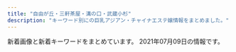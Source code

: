 ```yaml
---
title: "自由が丘・三軒茶屋・溝の口・武蔵小杉"
description: "キーワード別にの巨乳アジアン・チャイナエステ嬢情報をまとめました。"
---
```


新着画像と新着キーワードをまとめています。
2021年07月09日の情報です。

<DmmAffiliateIns />
<KeywordTable
  shops={
    [
    {
        "name": "Clair \uff5e\u30af\u30ec\u30fc\u30eb\uff5e",
        "img_links": [
            "http://clair.work/images/recruit/point_03.png",
            "http://clair.work/images/recruit/nagare_01.jpg",
            "http://clair.work/images/recruit/point_05.png",
            "http://clair.work/staff/yua1.jpg",
            "http://clair.work/images/recruit/nagare_05.png",
            "http://clair.work/images/recruit/point_04.png",
            "http://clair.work/images/mainvisual_02_s.jpg",
            "http://clair.work/images/recruit/nagare_07.png",
            "http://clair.work/staff/humi2.jpg",
            "http://clair.work/images/mainvisual_01_s.jpg",
            "http://clair.work/images/head_interior.jpg",
            "http://clair.work/images/icon_ranking_05.png",
            "http://clair.work/images/recruit/point_08.png",
            "http://clair.work/staff/ayaka1.jpg",
            "http://clair.work/images/icon_ranking_02.png",
            "http://clair.work/staff/humi1.jpg",
            "http://clair.work/images/recruit/req_03.jpg",
            "http://clair.work/images/icon_new.png",
            "http://clair.work/images/icon_ranking_01.png",
            "http://clair.work/images/recruit/nagare_06.png",
            "http://clair.work/images/no_image.jpg",
            "http://clair.work/images/sw_home.png",
            "http://clair.work/images/recruit/point_07.png",
            "http://clair.work/images/recruit/nagare_02.jpg",
            "http://clair.work/images/recruit/message_03.png",
            "http://clair.work/images/recruit/sp_mainvisual.jpg",
            "http://clair.work/images/mainvisual_02.jpg",
            "http://clair.work/images/recruit/nagare_03.jpg",
            "http://clair.work/staff/mayu1.jpg",
            "http://clair.work/images/head_therapist.jpg",
            "http://clair.work/images/recruit/point_06.png",
            "http://clair.work/images/recruit/point_09.png",
            "http://clair.work/images/icon_ranking_03.png",
            "http://clair.work/images/mainvisual_01.jpg",
            "http://clair.work/images/trigger.jpg",
            "http://clair.work/images/sw_tel.png",
            "http://clair.work/images/icon_ranking_04.png",
            "http://clair.work/staff/kasumi1.jpg"
        ],
        "station": "\u5b66\u82b8\u5927\u5b66\u99c5\u897f\u53e3",
        "url": "http://clair.work/",
        "keywords": {
            "E": 2,
            "C": 4,
            "D": 4
        }
    },
    {
        "url": "http://ms-shinraku.com/",
        "name": "\u5fc3\u697d",
        "keywords": {
            "C": 2
        },
        "img_links": [
            "http://ms-shinraku.com/staff/momoka/01.jpg",
            "http://ms-shinraku.com/i/files/homeimg.jpg",
            "http://ms-shinraku.com/img/foot.png",
            "http://ms-shinraku.com/img/ttl_staff.png",
            "http://ms-shinraku.com/staff/yuki/01.jpg",
            "http://ms-shinraku.com/pic/topimg2.jpg",
            "http://ms-shinraku.com/pic/topimg1.jpg",
            "http://ms-shinraku.com/staff/mari/01.jpg",
            "http://ms-shinraku.com/pic/head.jpg",
            "http://ms-shinraku.com/staff/ran/01.jpg",
            "http://ms-shinraku.com/staff/kanako/01.jpg",
            "http://ms-shinraku.com/staff/ayumi/01.jpg"
        ],
        "station": "\u5b66\u82b8\u5927\u5b66\u99c5\u6771\u53e3"
    },
    {
        "name": "\u5922\u306e\u604b",
        "keywords": {},
        "station": "\u99d2\u6ca2\u5927\u5b66\u99c5\u99d2\u6ca2\u516c\u5712\u53e3",
        "url": "http://dreamlove.jpest.site/",
        "img_links": [
            "http://dreamlove.jpest.site/uploads/sites/8/2021/07/staff.jpg",
            "http://dreamlove.jpest.site/uploads/sites/8/2021/07/r2.jpg",
            "http://dreamlove.jpest.site/uploads/sites/8/2021/07/003.jpg",
            "http://dreamlove.jpest.site/uploads/sites/8/2021/07/001.jpg",
            "http://dreamlove.jpest.site/uploads/sites/8/2021/07/r1.jpg",
            "http://dreamlove.jpest.site/uploads/sites/8/2021/07/r4.jpg",
            "http://dreamlove.jpest.site/uploads/sites/8/2021/07/top.jpg",
            "http://dreamlove.jpest.site/uploads/sites/8/2021/07/004.jpg",
            "http://dreamlove.jpest.site/uploads/sites/8/2021/07/headers.jpg",
            "http://dreamlove.jpest.site/uploads/sites/8/2021/07/news.jpg",
            "http://dreamlove.jpest.site/uploads/sites/8/2021/07/002.jpg",
            "http://dreamlove.jpest.site/uploads/sites/8/2021/07/r3.jpg"
        ]
    },
    {
        "station": "\u4e09\u8ed2\u8336\u5c4b\u99c5\u5357\u53e3",
        "keywords": {},
        "img_links": [
            "http://aosora.work/staff/yu.jpg",
            "http://aosora.work/staff/momo.jpg",
            "http://aosora.work/img/hina1.jpg",
            "http://aosora.work/images/s1.jpg",
            "http://aosora.work/images/news.png",
            "http://aosora.work/img/momo2.jpg",
            "http://aosora.work/images/6.jpg",
            "http://aosora.work/images/sys1.jpg",
            "http://aosora.work/staff/karen.jpg",
            "http://aosora.work/images/2.jpg",
            "http://aosora.work/staff/miya.jpg",
            "http://aosora.work/images/head.jpg",
            "http://aosora.work/img/hina2.jpg",
            "http://aosora.work/staff/hina.jpg",
            "http://aosora.work/images/7.jpg",
            "http://aosora.work/images/5.jpg",
            "http://aosora.work/images/9.jpg",
            "http://aosora.work/img/sora1.jpg",
            "http://aosora.work/img/yu2.jpg",
            "http://aosora.work/images/8.jpg",
            "http://aosora.work/img/karen1.jpg",
            "http://aosora.work/img/miya1.jpg",
            "http://aosora.work/images/s2.jpg",
            "http://aosora.work/images/staff_t.png",
            "http://aosora.work/staff/ayumi.jpg",
            "http://aosora.work/staff/risa.jpg",
            "http://aosora.work/images/mobile.png",
            "http://aosora.work/staff/sora.jpg",
            "http://aosora.work/images/sys3.png",
            "http://aosora.work/images/sys2.jpg",
            "http://aosora.work/images/4.jpg",
            "http://aosora.work/images/s1.png",
            "http://aosora.work/img/momo1.jpg",
            "http://aosora.work/img/ayumi1.jpg",
            "http://aosora.work/img/yu1.jpg",
            "http://aosora.work/images/interior_t.png",
            "http://aosora.work/images/int2.png",
            "http://aosora.work/images/int1.png",
            "http://aosora.work/images/3.jpg",
            "http://aosora.work/img/karen2.jpg",
            "http://aosora.work/img/risa1.jpg"
        ],
        "url": "http://aosora.work/",
        "name": "\u9752\u7a7a"
    },
    {
        "name": "\u53f0\u6e7e\u30a8\u30b9\u30c6",
        "img_links": [
            "http://www.esthe.esraku.com/files/003.jpg",
            "http://www.esthe.esraku.com/images/s_news.png",
            "http://www.esthe.esraku.com/files/001.jpg",
            "http://www.esthe.esraku.com/images/m1.jpg",
            "http://www.esthe.esraku.com/images/s_message.png",
            "http://www.esthe.esraku.com/images/m3.jpg",
            "http://www.esthe.esraku.com/images/m4.jpg",
            "http://www.esthe.esraku.com/files/002.jpg",
            "http://www.esthe.esraku.com/images/slider-img001.jpg",
            "http://www.esthe.esraku.com/images/m2.jpg",
            "http://www.esthe.esraku.com/files/004.jpg",
            "http://www.esthe.esraku.com/images/m6.jpg",
            "http://www.esthe.esraku.com/files/005.jpg",
            "http://www.esthe.esraku.com/images/slider-img002.jpg",
            "http://www.esthe.esraku.com/images/s_top_therapist.png",
            "http://www.esthe.esraku.com/files/006.jpg",
            "http://www.esthe.esraku.com/images/s_pickup.png"
        ],
        "url": "http://www.esthe.esraku.com/",
        "station": "\u4e09\u8ed2\u8336\u5c4b\u99c5\u5357\u53e3",
        "keywords": {
            "91": 8,
            "86": 8,
            "87": 16,
            "88": 8,
            "85": 8,
            "D": 40,
            "E": 8
        }
    },
    {
        "station": "\u4e09\u8ed2\u8336\u5c4b\u99c5\u5317\u53e3",
        "name": "\u661f\u306e\u8f1d\u304d",
        "url": "http://kagayaki.jpn.cm/",
        "img_links": [
            "http://kagayaki.jpn.cm/photos/sites/35/2019/09/2019092518230998.jpg",
            "http://kagayaki.jpn.cm/photos/sites/35/2016/08/staff3.jpg",
            "http://kagayaki.jpn.cm/photos/sites/35/2017/11/2017110107513579.jpg",
            "http://kagayaki.jpn.cm/images/mobile2.jpg",
            "http://kagayaki.jpn.cm/photos/sites/35/2016/11/1.jpg",
            "http://kagayaki.jpn.cm/photos/sites/35/2016/09/637893871729784570.jpg",
            "http://kagayaki.jpn.cm/photos/sites/35/2016/11/12.jpg",
            "http://kagayaki.jpn.cm/images/staff0.jpg",
            "http://kagayaki.jpn.cm/photos/sites/35/2020/10/2020100418535814.jpg",
            "http://kagayaki.jpn.cm/photos/sites/35/2016/11/11.jpg",
            "http://kagayaki.jpn.cm/images/top.jpg",
            "http://kagayaki.jpn.cm/photos/sites/35/2016/08/staff32.jpg",
            "http://kagayaki.jpn.cm/images/end1.jpg",
            "http://kagayaki.jpn.cm/images/girl-z2.jpg",
            "http://kagayaki.jpn.cm/images/bj3.png",
            "http://kagayaki.jpn.cm/images/mobile.jpg",
            "http://kagayaki.jpn.cm/images/girl-z1.jpg",
            "http://kagayaki.jpn.cm/images/staff_line.png"
        ],
        "keywords": {
            "86": 5,
            "C": 11,
            "D": 6
        }
    },
    {
        "keywords": {},
        "url": "http://in-esthe.com/you/",
        "img_links": [
            "http://in-esthe.com/you/images/p-3.jpg",
            "http://in-esthe.com/you/images/p-8.jpg",
            "http://in-esthe.com/you/images/p-4.jpg",
            "http://in-esthe.com/you/images/botton.jpg",
            "http://in-esthe.com/you/images/p-9.jpg",
            "http://in-esthe.com/you/images/p-0.jpg",
            "http://in-esthe.com/you/images/fla.jpg",
            "http://in-esthe.com/you/images/r-1.jpg",
            "http://in-esthe.com/you/images/r-2.jpg",
            "http://in-esthe.com/you/images/p-5.jpg",
            "http://in-esthe.com/you/images/p-7.jpg",
            "http://in-esthe.com/you/images/p-10.jpg",
            "http://cdn.dino-es.com/images/logo/468x60DinoEs.png",
            "http://in-esthe.com/you/images/p-11.jpg",
            "http://in-esthe.com/you/images/mo.png"
        ],
        "station": "\u5b66\u82b8\u5927\u5b66\u99c5\u6771\u53e3",
        "name": "\u60a0"
    },
    {
        "station": "\u81ea\u7531\u304c\u4e18\u99c5\u5317\u53e3",
        "name": "\u305f\u3093\u307d\u307d",
        "url": "http://annex-jp.info/",
        "keywords": {},
        "img_links": [
            "http://www.annex-jp.info/i/img/mari.jpg",
            "http://annex-jp.info/images/riri.jpg",
            "http://annex-jp.info/images/yoho.jpg",
            "http://www.annex-jp.info/i/img/mayumi.jpg",
            "http://www.annex-jp.info/i/img/yoho.jpg",
            "http://annex-jp.info/images/sayuri.jpg",
            "http://annex-jp.info/images/mari.jpg",
            "http://www.annex-jp.info/i/img/riri.jpg",
            "http://www.annex-jp.info/i/img/nana.jpg",
            "http://annex-jp.info/images/nana.jpg",
            "http://annex-jp.info/images/kp-info.jpg",
            "http://www.annex-jp.info/i/img/sayuri.jpg",
            "http://annex-jp.info/images/mayumi.jpg",
            "http://annex-jp.info/images/info.png"
        ]
    },
    {
        "name": "\u6625\u306e\u604b",
        "url": "http://www.es-flower.link/",
        "station": "\u81ea\u7531\u304c\u4e18\u99c5\u5317\u53e3",
        "img_links": [
            "http://www.es-flower.link/images/rec1.png",
            "http://www.es-flower.link/sp/images/int2.jpg",
            "http://www.es-flower.link/sp/images/rec1.jpg",
            "http://www.es-flower.link/images/3.jpg",
            "http://www.es-flower.link/sp/images/rec2.jpg",
            "http://www.es-flower.link/sp/img/arisa1.jpg",
            "http://www.es-flower.link/images/info.jpg",
            "http://www.es-flower.link/sp/menu/staff.jpg",
            "http://www.es-flower.link/images/8.jpg",
            "http://www.es-flower.link/images/6.jpg",
            "http://www.es-flower.link/sp/images/rec3.jpg",
            "http://www.es-flower.link/sp/img/mizuki1.jpg",
            "http://www.es-flower.link/images/sm.jpg",
            "http://www.es-flower.link/sp/images/top.jpg",
            "http://www.es-flower.link/sp/menu/interior.jpg",
            "http://www.es-flower.link/sp/images/7.jpg",
            "http://www.es-flower.link/sp/img/yume1.jpg",
            "http://www.es-flower.link/sp/images/newsb.png",
            "http://www.es-flower.link/images/news.jpg",
            "http://www.es-flower.link/sp/menu/top.jpg",
            "http://www.es-flower.link/sp/images/staff_t.jpg",
            "http://www.es-flower.link/sp/images/1.jpg",
            "http://www.es-flower.link/sp/images/sys3.jpg",
            "http://www.es-flower.link/sp/img/yuyu1.jpg",
            "http://www.es-flower.link/images/rec2.jpg",
            "http://www.es-flower.link/images/int1.png",
            "http://www.es-flower.link/images/1.jpg",
            "http://www.es-flower.link/sp/images/time.jpg",
            "http://www.es-flower.link/sp/img/koyuki1.jpg",
            "http://www.es-flower.link/images/staff_t.jpg",
            "http://www.es-flower.link/sp/images/footer.jpg",
            "http://www.es-flower.link/sp/images/int1.jpg",
            "http://www.es-flower.link/img/huyumi1.jpg",
            "http://www.es-flower.link/sp/images/tel.jpg",
            "http://www.es-flower.link/sp/images/ac1.jpg",
            "http://www.es-flower.link/img/yuyu1.jpg",
            "http://www.es-flower.link/sp/images/5.jpg",
            "http://www.es-flower.link/img/yume1.jpg",
            "http://www.es-flower.link/images/int2.png",
            "http://www.es-flower.link/sp/images/sys2.jpg",
            "http://www.es-flower.link/sp/images/sisu_t.jpg",
            "http://www.es-flower.link/sp/images/interior_t.jpg",
            "http://www.es-flower.link/images/5.jpg",
            "http://www.es-flower.link/sp/img/nene1.jpg",
            "http://www.es-flower.link/images/interior_t.jpg",
            "http://www.es-flower.link/sp/images/sisu.jpg",
            "http://www.es-flower.link/img/nene1.jpg",
            "http://www.es-flower.link/images/ta.jpg",
            "http://www.es-flower.link/images/mobile.jpg",
            "http://www.es-flower.link/images/head.jpg",
            "http://www.es-flower.link/images/7.jpg",
            "http://www.es-flower.link/img/koyuki1.jpg",
            "http://www.es-flower.link/sp/images/head.png",
            "http://www.es-flower.link/sp/images/6.jpg",
            "http://www.es-flower.link/sp/images/2.jpg",
            "http://www.es-flower.link/sp/images/4.jpg",
            "http://www.es-flower.link/images/sys.png",
            "http://www.es-flower.link/sp/images/pc.jpg",
            "http://www.es-flower.link/images/2.jpg",
            "http://www.es-flower.link/sp/images/news.jpg",
            "http://www.es-flower.link/sp/images/sys1.jpg",
            "http://www.es-flower.link/sp/images/3.jpg",
            "http://www.es-flower.link/images/4.jpg",
            "http://www.es-flower.link/img/mizuki1.jpg",
            "http://www.es-flower.link/img/arisa1.jpg",
            "http://www.es-flower.link/sp/images/8.jpg",
            "http://www.es-flower.link/sp/img/huyumi1.jpg",
            "http://www.es-flower.link/sp/img/miki1.jpg",
            "http://www.es-flower.link/img/miki1.jpg"
        ],
        "keywords": {}
    },
    {
        "img_links": [
            "http://nanaesute.xyz/images/flash.jpg",
            "http://nanaesute.xyz/images/top_bn2.jpg",
            "http://nanaesute.xyz/images/side3.png",
            "http://nanaesute.xyz/images/flash1.jpg",
            "http://nanaesute.xyz/images/top.png",
            "http://nanaesute.xyz/images/g3.jpg",
            "http://nanaesute.xyz/images/g1.jpg",
            "http://nanaesute.xyz/images/top_bn1.jpg"
        ],
        "station": "\u99d2\u6ca2\u5927\u5b66\u99c5\u99d2\u6ca2\u516c\u5712\u53e3",
        "keywords": {
            "C": 7
        },
        "url": "http://nanaesute.xyz/",
        "name": "\u306a\u306a"
    },
    {
        "station": "\u4e8c\u5b50\u7389\u5ddd\u99c5\u897f\u53e3",
        "name": "NICE\uff5e\u30ca\u30a4\u30b9",
        "img_links": [
            "http://www.bilibiailei.xyz/uploads/210522/1-210522104K59A.jpg",
            "http://www.bilibiailei.xyz/style/images/room2.jpg",
            "http://www.bilibiailei.xyz/uploads/210522/1-210522104521Z1.jpg",
            "http://www.bilibiailei.xyz/html/dianna_jing/images/room5.jpg",
            "http://www.bilibiailei.xyz/style/images/bj3.png",
            "http://www.bilibiailei.xyz/style/images/top.png",
            "http://www.bilibiailei.xyz/style/images/staff_line.png",
            "http://www.bilibiailei.xyz/uploads/210522/1-210522104GJ01.jpg",
            "http://www.bilibiailei.xyz/style/images/room3.jpg",
            "http://www.bilibiailei.xyz/style/images/room4.jpg",
            "http://www.bilibiailei.xyz/uploads/210522/1-210522104635540.jpg",
            "http://www.bilibiailei.xyz/uploads/210522/1-210522104601529.jpg",
            "http://www.bilibiailei.xyz/style/images/end.jpg",
            "http://www.bilibiailei.xyz/style/images/mobile.jpg",
            "http://www.bilibiailei.xyz/style/images/girl-z1.jpg",
            "http://www.bilibiailei.xyz/style/images/girl-z2.jpg",
            "http://www.bilibiailei.xyz/style/images/dt.jpg",
            "http://www.bilibiailei.xyz/style/images/room1.jpg"
        ],
        "url": "http://www.bilibiailei.xyz/",
        "keywords": {
            "86": 4,
            "C": 12,
            "85": 1,
            "D": 5
        }
    },
    {
        "url": "http://ms-rlx.com/",
        "img_links": [
            "http://ms-rlx.com/img/msgbtn.png",
            "http://ms-rlx.com/staff/momo/01.jpg",
            "http://ms-rlx.com/staff/milk/01.jpg",
            "http://ms-rlx.com/img/ttl_rec.png",
            "http://ms-rlx.com/img/access/road01.jpg",
            "http://ms-rlx.com/img/youtube.jpg",
            "http://ms-rlx.com/staff/ringo/01mb.jpg",
            "http://ms-rlx.com/staff/sachan/01mb.jpg",
            "http://ms-rlx.com/img/access/road02.jpg",
            "http://ms-rlx.com/img/access/road03.jpg",
            "http://ms-rlx.com/img/ttl_staff.png",
            "http://ms-rlx.com/staff/milk/01mb.jpg",
            "http://ms-rlx.com/pic/head.png",
            "http://ms-rlx.com/img/ttl_mobile.png",
            "http://ms-rlx.com/img/ttl_concept.png",
            "http://ms-rlx.com/staff/momo/01mb.jpg",
            "http://ms-rlx.com/img/att.png",
            "http://ms-rlx.com/staff/ruri/01mb.jpg",
            "http://ms-rlx.com/staff/sachan/01.jpg",
            "http://ms-rlx.com/i/files/homeimg.jpg",
            "http://ms-rlx.com/img/ttl_tnew.png",
            "http://ms-rlx.com/staff/ruri/01.jpg",
            "http://ms-rlx.com/staff/ringo/01.jpg"
        ],
        "name": "\u697d\u697d\u5c4b",
        "station": "\u81ea\u7531\u304c\u4e18\u99c5\u5357\u53e3",
        "keywords": {
            "C": 14
        }
    },
    {
        "url": "http://b-berry.work/",
        "name": "\u30d6\u30eb\u30fc\u30d9\u30ea\u30fc",
        "img_links": [
            "http://b-berry.work/img/maya1.jpg",
            "http://b-berry.work/images/staff_t.jpg",
            "http://b-berry.work/staff/mona.jpg",
            "http://b-berry.work/img/yuri1.jpg",
            "http://b-berry.work/images/interior_t.jpg",
            "http://b-berry.work/images/tg.jpg",
            "http://b-berry.work/images/int2.jpg",
            "http://b-berry.work/images/ac2.jpg",
            "http://b-berry.work/images/2.jpg",
            "http://b-berry.work/staff/yuri.jpg",
            "http://b-berry.work/images/rec1.jpg",
            "http://b-berry.work/images/3.jpg",
            "http://b-berry.work/images/int1.jpg",
            "http://b-berry.work/images/1.jpg",
            "http://b-berry.work/images/sys.jpg",
            "http://b-berry.work/staff/maya.jpg",
            "http://b-berry.work/images/head.jpg",
            "http://b-berry.work/images/ac1.jpg",
            "http://b-berry.work/images/news.jpg",
            "http://b-berry.work/images/s1.png",
            "http://b-berry.work/images/rec2.jpg",
            "http://b-berry.work/img/mona1.jpg"
        ],
        "station": "\u81ea\u7531\u304c\u4e18\u99c5\u5317\u53e3",
        "keywords": {}
    },
    {
        "keywords": {},
        "url": "http://www.miyuki.es-relax.info/",
        "img_links": [
            "http://www.miyuki.es-relax.info/images/sp03.jpg",
            "http://www.miyuki.es-relax.info/images/kp01.jpg",
            "http://www.miyuki.es-relax.info/images/info2.jpg",
            "http://www.miyuki.es-relax.info/images/sp01.jpg",
            "http://www.miyuki.es-relax.info/gals/yuki1.jpg",
            "http://www.miyuki.es-relax.info/images/sp02.jpg",
            "http://www.miyuki.es-relax.info/gals/yuri1.jpg",
            "http://www.miyuki.es-relax.info/images/info4.jpg",
            "http://www.miyuki.es-relax.info/images/info3.jpg",
            "http://www.miyuki.es-relax.info/gals/nana1.jpg",
            "http://www.miyuki.es-relax.info/images/info1.jpg",
            "http://www.miyuki.es-relax.info/images/yoyaku.png"
        ],
        "name": "\u30de\u30c3\u30b5\u30fc\u30b8\u306e\u66d9",
        "station": "\u5927\u5ca1\u5c71\u99c5"
    },
    {
        "name": "Sweet",
        "img_links": [
            "http://www.wqiowaz.site/uploads/200914/1-200914164443K1.jpg",
            "http://www.wqiowaz.site/uploads/200629/1-200629103204442.jpg",
            "http://www.wqiowaz.site/uploads/201008/1-20100Q55403531.jpg",
            "http://www.wqiowaz.site/picture/m-top004.jpg",
            "http://www.wqiowaz.site/uploads/200629/1-200629103142X4.jpg",
            "http://www.wqiowaz.site/uploads/200630/1-200630094K4325.jpg",
            "http://www.wqiowaz.site/uploads/200630/1-200630094H5294.jpg",
            "http://www.wqiowaz.site/picture/m-head01.jpg",
            "http://www.wqiowaz.site/picture/call.png",
            "http://www.wqiowaz.site/uploads/201008/1-20100Q5541T55.jpg",
            "http://www.wqiowaz.site/uploads/200914/1-20091416442NT.jpg",
            "http://www.wqiowaz.site/uploads/201008/1-20100Q55522V7.jpg",
            "http://www.wqiowaz.site/uploads/201008/1-20100Q5550EL.jpg",
            "http://www.wqiowaz.site/picture/cam-01.jpg",
            "http://www.wqiowaz.site/uploads/200629/1-200629103104120.jpg",
            "http://www.wqiowaz.site/picture/foot01.jpg",
            "http://www.wqiowaz.site/picture/m-top003.jpg",
            "http://www.wqiowaz.site/uploads/210526/1-210526124249116.jpg",
            "http://www.wqiowaz.site/uploads/210526/1-210526124221D7.jpg"
        ],
        "keywords": {
            "94": 5,
            "F": 4,
            "86": 1,
            "D": 4,
            "84": 2
        },
        "url": "http://www.wqiowaz.site/",
        "station": "\u7528\u8cc0\u99c5\u6771\u53e3"
    },
    {
        "name": "\u60a0\u9999",
        "station": "\u4e8c\u5b50\u7389\u5ddd\u99c5\u897f\u53e3",
        "url": "http://tennshinonamida.xyz/",
        "keywords": {
            "C": 12,
            "D": 18,
            "85": 18
        },
        "img_links": [
            "http://tennshinonamida.xyz/uploads/210528/1-21052QP223a5.jpg",
            "http://tennshinonamida.xyz/style/images/line.png",
            "http://tennshinonamida.xyz/style/images/s_newface.png",
            "http://tennshinonamida.xyz/uploads/210528/1-21052QKQ92U.jpg",
            "http://tennshinonamida.xyz/style/images/s_news.png",
            "http://tennshinonamida.xyz/style/images/room1.jpg",
            "http://tennshinonamida.xyz/style/images/no2.png",
            "http://tennshinonamida.xyz/style/images/room2.jpg",
            "http://tennshinonamida.xyz/uploads/210531/1-2105311U2103W.jpg",
            "http://tennshinonamida.xyz/style/images/no1.png",
            "http://tennshinonamida.xyz/style/images/s_staff.png",
            "http://tennshinonamida.xyz/style/images/room4.jpg",
            "http://tennshinonamida.xyz/style/images/room3.jpg",
            "http://tennshinonamida.xyz/uploads/210528/1-21052QP143X6.jpg",
            "http://tennshinonamida.xyz/style/images/s_pickup.png",
            "http://tennshinonamida.xyz/uploads/210528/1-21052QP113R4.jpg",
            "http://tennshinonamida.xyz/uploads/210528/1-21052QP024496.jpg",
            "http://tennshinonamida.xyz/style/images/s_ranking.png",
            "http://tennshinonamida.xyz/uploads/210531/1-2105311U2351U.jpg",
            "http://tennshinonamida.xyz/uploads/210531/1-2105311U2252S.jpg"
        ]
    },
    {
        "keywords": {
            "85": 8,
            "C": 16,
            "86": 4,
            "88": 4
        },
        "url": "http://www.ruby.estjpn.com/",
        "name": "Flower\uff5e\u30d5\u30e9\u30ef\u30fc\uff5e",
        "img_links": [
            "http://www.ruby.estjpn.com/images/mainImg_sub.jpg",
            "http://www.ruby.estjpn.com/files/001.jpg",
            "http://www.ruby.estjpn.com/files/004.jpg",
            "http://www.ruby.estjpn.com/images/btn2.png",
            "http://www.ruby.estjpn.com/images/index_sm.png",
            "http://www.ruby.estjpn.com/images/icon_tel.png",
            "http://www.ruby.estjpn.com/files/003.jpg",
            "http://www.ruby.estjpn.com/images/icon_top.png",
            "http://www.ruby.estjpn.com/files/002.jpg",
            "http://www.ruby.estjpn.com/images/icon_info.png",
            "http://www.ruby.estjpn.com/images/icon_staff.png"
        ],
        "station": "\u4e09\u8ed2\u8336\u5c4b\u99c5\u4e16\u7530\u8c37\u901a\u308a\u53e3"
    },
    {
        "url": "https://ohbay.relaxjp.com/",
        "img_links": [
            "https://ohbay.relaxjp.com/css/top02.jpg",
            "https://ohbay.relaxjp.com/css/foot.jpg",
            "https://ohbay.relaxjp.com/css/staff/staff01.jpg",
            "https://ohbay.relaxjp.com/css/m-head.jpg",
            "https://ohbay.relaxjp.com/images/call.png",
            "https://ohbay.relaxjp.com/css/staff/staff03.jpg",
            "https://ohbay.relaxjp.com/css/osusume03.jpg",
            "https://ohbay.relaxjp.com/css/staff/staff02.jpg",
            "https://ohbay.relaxjp.com/css/osusume001.jpg",
            "https://ohbay.relaxjp.com/css/osusume02.jpg",
            "https://ohbay.relaxjp.com/css/top03.jpg",
            "https://ohbay.relaxjp.com/css/staff/staff04.jpg",
            "https://ohbay.relaxjp.com/css/top0001.jpg"
        ],
        "station": "\u4e8c\u5b50\u7389\u5ddd\u99c5\u6771\u53e3",
        "name": "Oh Baby",
        "keywords": {}
    },
    {
        "img_links": [
            "http://www.jojo.mensnv.com/files/003-03.jpg",
            "http://www.jojo.mensnv.com/images/slider/02.jpg",
            "http://www.jojo.mensnv.com/files/011-03.jpg",
            "http://www.jojo.mensnv.com/files/006-03.jpg",
            "http://www.jojo.mensnv.com/files/005.jpg",
            "http://www.jojo.mensnv.com/files/006-02.jpg",
            "http://www.jojo.mensnv.com/images/showCover.png",
            "http://www.jojo.mensnv.com/files/010-03.jpg",
            "http://www.jojo.mensnv.com/files/004-02.jpg",
            "http://www.jojo.mensnv.com/files/007-03.jpg",
            "http://www.jojo.mensnv.com/files/001-03.jpg",
            "http://www.jojo.mensnv.com/files/009-02.jpg",
            "http://www.jojo.mensnv.com/files/002.jpg",
            "http://www.jojo.mensnv.com/files/012-03.jpg",
            "http://www.jojo.mensnv.com/files/001.jpg",
            "http://www.jojo.mensnv.com/files/013.jpg",
            "http://www.jojo.mensnv.com/images/backlistbtn.png",
            "http://www.jojo.mensnv.com/files/004-03.jpg",
            "http://www.jojo.mensnv.com/files/010.jpg",
            "http://www.jojo.mensnv.com/files/014-02.jpg",
            "http://www.jojo.mensnv.com/images/mobile.jpg",
            "http://www.jojo.mensnv.com/files/013-03.jpg",
            "http://www.jojo.mensnv.com/files/002-02.jpg",
            "http://www.jojo.mensnv.com/files/006.jpg",
            "http://www.jojo.mensnv.com/images/tel.png",
            "http://www.jojo.mensnv.com/files/012-02.jpg",
            "http://www.jojo.mensnv.com/files/002-03.jpg",
            "http://www.jojo.mensnv.com/files/004.jpg",
            "http://www.jojo.mensnv.com/files/009.jpg",
            "http://www.jojo.mensnv.com/files/011.jpg",
            "http://www.jojo.mensnv.com/images/slider/03.jpg",
            "http://www.jojo.mensnv.com/files/010-02.jpg",
            "http://www.jojo.mensnv.com/files/011-02.jpg",
            "http://www.jojo.mensnv.com/files/014-03.jpg",
            "http://www.jojo.mensnv.com/files/003.jpg",
            "http://www.jojo.mensnv.com/files/007-02.jpg",
            "http://www.jojo.mensnv.com/files/005-02.jpg",
            "http://www.jojo.mensnv.com/images/slider/01.jpg",
            "http://www.jojo.mensnv.com/files/012.jpg",
            "http://www.jojo.mensnv.com/files/001-02.jpg",
            "http://www.jojo.mensnv.com/images/coverGirlParts.png",
            "http://www.jojo.mensnv.com/files/014.jpg",
            "http://www.jojo.mensnv.com/files/003-02.jpg",
            "http://www.jojo.mensnv.com/files/007.jpg",
            "http://www.jojo.mensnv.com/files/009-03.jpg",
            "http://www.jojo.mensnv.com/files/005-03.jpg",
            "http://www.jojo.mensnv.com/files/013-02.jpg"
        ],
        "name": "JoJo",
        "station": "\u4e09\u8ed2\u8336\u5c4b\u99c5\u5357\u53e3",
        "url": "http://www.jojo.mensnv.com/",
        "keywords": {
            "D": 18,
            "\u30bb\u30af\u30b7\u30fc": 1,
            "84": 6,
            "86": 12,
            "C": 3,
            "85": 9,
            "88": 3
        }
    },
    {
        "name": "\u6625\u5c4b",
        "keywords": {},
        "url": "https://haruya.xyz.mn/",
        "img_links": [],
        "station": "\u4e8c\u5b50\u7389\u5ddd\u99c5\u897f\u53e3"
    }
]
}
/>
<DmmAffiliateScript />
